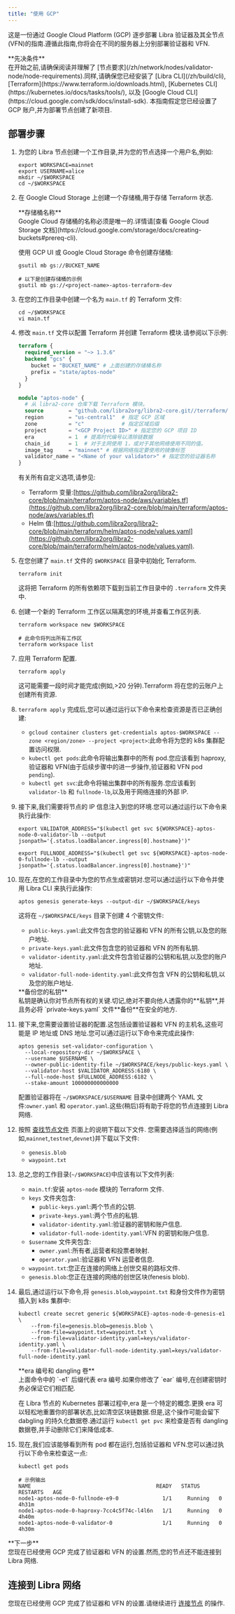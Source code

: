 ```yaml
---
title: "使用 GCP"
---
```



这是一份通过 Google Cloud Platform (GCP) 逐步部署 Libra 验证器及其全节点(VFN)的指南.遵循此指南,你将会在不同的服务器上分别部署验证器和 VFN.

<Aside type="caution">
  **先决条件** <br />
  在开始之前,请确保阅读并理解了 [节点要求](/zh/network/nodes/validator-node/node-requirements).同样,请确保您已经安装了 [Libra CLI](/zh/build/cli),
  [Terraform](https://www.terraform.io/downloads.html),
  [Kubernetes CLI](https://kubernetes.io/docs/tasks/tools/),
  以及 [Google Cloud CLI](https://cloud.google.com/sdk/docs/install-sdk). 本指南假定您已经设置了 GCP 账户,并为部署节点创建了新项目.
</Aside>

## 部署步骤

1. 为您的 Libra 节点创建一个工作目录,并为您的节点选择一个用户名,例如:

   ```shellscript filename="Terminal"
   export WORKSPACE=mainnet
   export USERNAME=alice
   mkdir ~/$WORKSPACE
   cd ~/$WORKSPACE
   ```

2. 在 Google Cloud Storage 上创建一个存储桶,用于存储 Terraform 状态.

   <Aside type="caution">
     **存储桶名称**<br />
     Google Cloud 存储桶的名称必须是唯一的.详情请[查看 Google Cloud Storage 文档](https://cloud.google.com/storage/docs/creating-buckets#prereq-cli).
   </Aside>

   使用 GCP UI 或 Google Cloud Storage 命令创建存储桶:

   ```shellscript filename="Terminal"
   gsutil mb gs://BUCKET_NAME

   # 以下是创建存储桶的示例
   gsutil mb gs://<project-name>-aptos-terraform-dev
   ```

3. 在您的工作目录中创建一个名为 `main.tf` 的 Terraform 文件:

   ```shellscript filename="Terminal"
   cd ~/$WORKSPACE
   vi main.tf
   ```

4. 修改 `main.tf` 文件以配置 Terraform 并创建 Terraform 模块.请参阅以下示例:

   ```terraform filename="main.tf"
   terraform {
     required_version = "~> 1.3.6"
     backend "gcs" {
       bucket = "BUCKET_NAME" # 上面创建的存储桶名称
       prefix = "state/aptos-node"
     }
   }

   module "aptos-node" {
     # 从 libra2-core 仓库下载 Terraform 模块。
     source        = "github.com/libra2org/libra2-core.git//terraform/aptos-node/gcp"
     region        = "us-central1"  # 指定 GCP 区域
     zone          = "c"            # 指定区域后缀
     project       = "<GCP Project ID>" # 指定您的 GCP 项目 ID
     era           = 1  # 提高时代编号以清除链数据
     chain_id      = 1  # 对于主网使用 1，或对于其他网络使用不同的值。
     image_tag     = "mainnet" # 根据网络指定要使用的镜像标签
     validator_name = "<Name of your validator>" # 指定您的验证器名称
   }
   ```

   有关所有自定义选项,请参见:

   - Terraform 变量:[https://github.com/libra2org/libra2-core/blob/main/terraform/aptos-node/aws/variables.tf](https://github.com/libra2org/libra2-core/blob/main/terraform/aptos-node/aws/variables.tf)
   - Helm 值:[https://github.com/libra2org/libra2-core/blob/main/terraform/helm/aptos-node/values.yaml](https://github.com/libra2org/libra2-core/blob/main/terraform/helm/aptos-node/values.yaml).

5. 在您创建了 `main.tf` 文件的 `$WORKSPACE` 目录中初始化 Terraform.

   ```shellscript filename="Terminal"
   terraform init
   ```

   这将把 Terraform 的所有依赖项下载到当前工作目录中的 `.terraform` 文件夹中.

6. 创建一个新的 Terraform 工作区以隔离您的环境,并查看工作区列表.

   ```shellscript filename="Terminal"
   terraform workspace new $WORKSPACE

   # 此命令将列出所有工作区
   terraform workspace list
   ```

7. 应用 Terraform 配置.

   ```shellscript filename="Terminal"
   terraform apply
   ```

   这可能需要一段时间才能完成(例如,>20 分钟).Terraform 将在您的云账户上创建所有资源.

8. `terraform apply` 完成后,您可以通过运行以下命令来检查资源是否已正确创建:

   - `gcloud container clusters get-credentials aptos-$WORKSPACE --zone <region/zone> --project <project>`:此命令将为您的 k8s 集群配置访问权限.
   - `kubectl get pods`:此命令将输出集群中的所有 pod.您应该看到 haproxy,验证器和 VFN(由于后续步骤中的进一步操作,验证器和 VFN pod `pending`).
   - `kubectl get svc`:此命令将输出集群中的所有服务.您应该看到 `validator-lb` 和 `fullnode-lb`,以及用于网络连接的外部 IP.

9. 接下来,我们需要将节点的 IP 信息注入到您的环境.您可以通过运行以下命令来执行此操作:

   ```shellscript filename="Terminal"
   export VALIDATOR_ADDRESS="$(kubectl get svc ${WORKSPACE}-aptos-node-0-validator-lb --output jsonpath='{.status.loadBalancer.ingress[0].hostname}')"

   export FULLNODE_ADDRESS="$(kubectl get svc ${WORKSPACE}-aptos-node-0-fullnode-lb --output jsonpath='{.status.loadBalancer.ingress[0].hostname}')"
   ```

10. 现在,在您的工作目录中为您的节点生成密钥对.您可以通过运行以下命令并使用 Libra CLI 来执行此操作:

    ```shellscript filename="Terminal"
    aptos genesis generate-keys --output-dir ~/$WORKSPACE/keys
    ```

    这将在 `~/$WORKSPACE/keys` 目录下创建 4 个密钥文件:

    - `public-keys.yaml`:此文件包含您的验证器和 VFN 的所有公钥,以及您的账户地址.
    - `private-keys.yaml`:此文件包含您的验证器和 VFN 的所有私钥.
    - `validator-identity.yaml`:此文件包含验证器的公钥和私钥,以及您的账户地址.
    - `validator-full-node-identity.yaml`:此文件包含 VFN 的公钥和私钥,以及您的账户地址.

    <Aside type="caution">
      **备份您的私钥**<br />
      私钥是确认你对节点所有权的关键.切记,绝对不要向他人透露你的**私钥**,并且务必将 `private-keys.yaml` 文件**备份**在安全的地方.
    </Aside>

11. 接下来,您需要设置验证器的配置.这包括设置验证器和 VFN 的主机名,这些可能是 IP 地址或 DNS 地址.您可以通过运行以下命令来完成此操作:

    ```shellscript filename="Terminal"
    aptos genesis set-validator-configuration \
      --local-repository-dir ~/$WORKSPACE \
      --username $USERNAME \
      --owner-public-identity-file ~/$WORKSPACE/keys/public-keys.yaml \
      --validator-host $VALIDATOR_ADDRESS:6180 \
      --full-node-host $FULLNODE_ADDRESS:6182 \
      --stake-amount 100000000000000
    ```

    配置验证器将在 `~/$WORKSPACE/$USERNAME` 目录中创建两个 YAML 文件:`owner.yaml` 和 `operator.yaml`.这些(稍后)将有助于将您的节点连接到 Libra 网络.

12. 按照 [查找节点文件](/zh/network/nodes/configure/node-files-all-networks) 页面上的说明下载以下文件.
    您需要选择适当的网络(例如,`mainnet`,`testnet`,`devnet`)并下载以下文件:

    - `genesis.blob`
    - `waypoint.txt`

13. 总之,您的工作目录(`~/$WORKSPACE`)中应该有以下文件列表:

    - `main.tf`:安装 `aptos-node` 模块的 Terraform 文件.
    - `keys` 文件夹包含:
      - `public-keys.yaml`:两个节点的公钥.
      - `private-keys.yaml`:两个节点的私钥.
      - `validator-identity.yaml`:验证器的密钥和账户信息.
      - `validator-full-node-identity.yaml`:VFN 的密钥和账户信息.
    - `$username` 文件夹包含:
      - `owner.yaml`:所有者,运营者和投票者映射.
      - `operator.yaml`:验证器和 VFN 运营者信息.
    - `waypoint.txt`:您正在连接的网络上创世交易的路标文件.
    - `genesis.blob`:您正在连接的网络的创世区块(fenesis blob).

14. 最后,通过运行以下命令,将 `genesis.blob`,`waypoint.txt` 和身份文件作为密钥插入到 k8s 集群中:

    ```shellscript filename="Terminal"
    kubectl create secret generic ${WORKSPACE}-aptos-node-0-genesis-e1 \
        --from-file=genesis.blob=genesis.blob \
        --from-file=waypoint.txt=waypoint.txt \
        --from-file=validator-identity.yaml=keys/validator-identity.yaml \
        --from-file=validator-full-node-identity.yaml=keys/validator-full-node-identity.yaml
    ```

    <Aside type="caution">
      **era 编号和 dangling 卷** <br />
      上面命令中的 `-e1` 后缀代表 era 编号.如果你修改了 `ear` 编号,在创建密钥时务必保证它们相匹配.

      在 Libra 节点的 Kubernetes 部署过程中,era 是一个特定的概念.更换 era 可以轻松地重置你的部署状态,比如清空区块链数据.但是,这个操作可能会留下 dabgling 的持久化数据卷.通过运行 `kubectl get pvc` 来检查是否有 dangling 数据卷,并手动删除它们来降低成本.
    </Aside>

15. 现在,我们应该能够看到所有 pod 都在运行,包括验证器和 VFN.您可以通过执行以下命令来检查这一点:

    ```shellscript filename="Terminal"
    kubectl get pods

    # 示例输出
    NAME                                        READY   STATUS    RESTARTS   AGE
    node1-aptos-node-0-fullnode-e9-0              1/1     Running   0          4h31m
    node1-aptos-node-0-haproxy-7cc4c5f74c-l4l6n   1/1     Running   0          4h40m
    node1-aptos-node-0-validator-0                1/1     Running   0          4h30m
    ```

<Aside type="caution">
  **下一步** <br />
  您现在已经使用 GCP 完成了验证器和 VFN 的设置.然而,您的节点还不能连接到 Libra 网络.
</Aside>

## 连接到 Libra 网络

您现在已经使用 GCP 完成了验证器和 VFN 的设置.请继续进行 [连接节点](/zh/network/nodes/validator-node/connect-nodes) 的操作.
